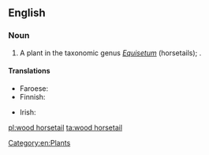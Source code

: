 ==English==
{{rfimage}}
{{wikipedia|Equisetum sylvaticum}}

===Noun===
{{en-noun|head=[[wood]] [[horsetail]]}}

# A plant in the taxonomic genus ''[[Equisetum]]'' (horsetails); {{taxlink|Equisetum sylvaticum|species}}.

====Translations====
{{trans-top|plant}}
* Faroese: {{t|fo|tyrilsgras|n}}
* Finnish: {{t|fi|metsäkorte}}
{{trans-mid}}
* Irish: {{t|ga|scuab eich choille|f}}
{{trans-bottom}}

[[Category:en:Plants]]

[[pl:wood horsetail]]
[[ta:wood horsetail]]